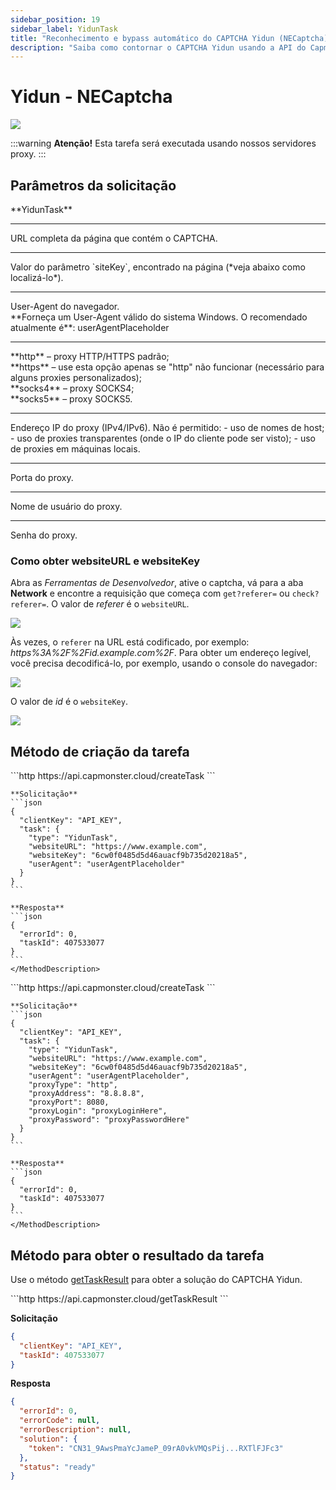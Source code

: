```yaml
---
sidebar_position: 19
sidebar_label: YidunTask
title: "Reconhecimento e bypass automático do CAPTCHA Yidun (NECaptcha) | API"
description: "Saiba como contornar o CAPTCHA Yidun usando a API do Capmonster Cloud para reconhecimento e resolução automáticos!"
---
```



# Yidun - NECaptcha

<PriceBlockWrap>
  <PriceBlock title="Yidun task" captchaId="yidun"/>
</PriceBlockWrap>

![](./images/yidun-task/yidun-captcha.png)

:::warning **Atenção!**
Esta tarefa será executada usando nossos servidores proxy.
:::

## Parâmetros da solicitação

<TabItem value="proxy" label="YidunTask (com proxy)" className="bordered-panel">
  <ParamItem title="type" required type="string" />
  **YidunTask**

  ---

  <ParamItem title="websiteURL" required type="string" />
  URL completa da página que contém o CAPTCHA.

  ---

  <ParamItem title="websiteKey" required type="string" />
  Valor do parâmetro `siteKey`, encontrado na página (*veja abaixo como localizá-lo*).

  ---

  <ParamItem title="userAgent" type="string" />
  User-Agent do navegador. <br />
  **Forneça um User-Agent válido do sistema Windows. O recomendado atualmente é**: userAgentPlaceholder

  ---

  <ParamItem title="proxyType" type="string" />
  **http** – proxy HTTP/HTTPS padrão;<br />
  **https** – use esta opção apenas se "http" não funcionar (necessário para alguns proxies personalizados);<br />
  **socks4** – proxy SOCKS4;<br />
  **socks5** – proxy SOCKS5.

  ---

  <ParamItem title="proxyAddress" type="string" />
  <p>
    Endereço IP do proxy (IPv4/IPv6). Não é permitido:
    - uso de nomes de host;
    - uso de proxies transparentes (onde o IP do cliente pode ser visto);
    - uso de proxies em máquinas locais.
  </p>

  ---

  <ParamItem title="proxyPort" type="integer" />
  Porta do proxy.

  ---

  <ParamItem title="proxyLogin" type="string" />
  Nome de usuário do proxy.

  ---

  <ParamItem title="proxyPassword" type="string" />
  Senha do proxy.

</TabItem>

### Como obter websiteURL e websiteKey
Abra as *Ferramentas de Desenvolvedor*, ative o captcha, vá para a aba **Network** e encontre a requisição que começa com `get?referer=` ou `check?referer=`. O valor de *referer* é o `websiteURL`.

![](./images/yidun-task/websiteurl.png)

Às vezes, o `referer` na URL está codificado, por exemplo: *https%3A%2F%2Fid.example.com%2F*. Para obter um endereço legível, você precisa decodificá-lo, por exemplo, usando o console do navegador:

![](./images/yidun-task/decode-websiteurl.png)

O valor de *id* é o `websiteKey`.

![](./images/yidun-task/websitekey.png)

## Método de criação da tarefa

<Tabs className="full-width-tabs filled-tabs request-tabs" groupId="captcha-type">
  <TabItem value="proxyless" label="YidunTask (sem proxy)" default className="method-panel">
    <MethodItem>
      ```http
      https://api.capmonster.cloud/createTask
      ```
    </MethodItem>
    <MethodDescription>

    **Solicitação**
    ```json
    {
      "clientKey": "API_KEY",
      "task": {
        "type": "YidunTask",
        "websiteURL": "https://www.example.com",
        "websiteKey": "6cw0f0485d5d46auacf9b735d20218a5",
        "userAgent": "userAgentPlaceholder"
      }
    }
    ```

    **Resposta**
    ```json
    {
      "errorId": 0,
      "taskId": 407533077
    }
    ```
    </MethodDescription>
  </TabItem>

  <TabItem value="proxy" label="YidunTask (com proxy)" default className="method-panel">
    <MethodItem>
      ```http
      https://api.capmonster.cloud/createTask
      ```
    </MethodItem>
    <MethodDescription>

    **Solicitação**
    ```json
    {
      "clientKey": "API_KEY",
      "task": {
        "type": "YidunTask",
        "websiteURL": "https://www.example.com",
        "websiteKey": "6cw0f0485d5d46auacf9b735d20218a5",
        "userAgent": "userAgentPlaceholder",
        "proxyType": "http",
        "proxyAddress": "8.8.8.8",
        "proxyPort": 8080,
        "proxyLogin": "proxyLoginHere",
        "proxyPassword": "proxyPasswordHere"
      }
    }
    ```

    **Resposta**
    ```json
    {
      "errorId": 0,
      "taskId": 407533077
    }
    ```
    </MethodDescription>
  </TabItem>
</Tabs>

## Método para obter o resultado da tarefa

Use o método [getTaskResult](../api/methods/get-task-result.md) para obter a solução do CAPTCHA Yidun.

<TabItem value="proxyless" label="CustomTask (sem proxy)" default className="method-panel-full">
  <MethodItem>
    ```http
    https://api.capmonster.cloud/getTaskResult
    ```
  </MethodItem>
  <MethodDescription>

  **Solicitação**
  ```json
  {
    "clientKey": "API_KEY",
    "taskId": 407533077
  }
  ```

  **Resposta**
  ```json
  {
    "errorId": 0,
    "errorCode": null,
    "errorDescription": null,
    "solution": {
      "token": "CN31_9AwsPmaYcJameP_09rA0vkVMQsPij...RXTlFJFc3"
    },
    "status": "ready"
  }
  ```
  </MethodDescription>
</TabItem>

